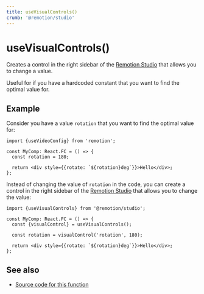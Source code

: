 ```yaml
---
title: useVisualControls()
crumb: '@remotion/studio'
---
```


# useVisualControls()

Creates a control in the right sidebar of the [Remotion Studio](/docs/studio) that allows you to change a value.

Useful for if you have a hardcoded constant that you want to find the optimal value for.

## Example

Consider you have a value `rotation` that you want to find the optimal value for:

```tsx twoslash title="Root.tsx"
import {useVideoConfig} from 'remotion';

const MyComp: React.FC = () => {
  const rotation = 180;

  return <div style={{rotate: `${rotation}deg`}}>Hello</div>;
};
```

Instead of changing the value of `rotation` in the code, you can create a control in the right sidebar of the [Remotion Studio](/docs/studio) that allows you to change the value:

```tsx twoslash title="Root.tsx"
import {useVisualControls} from '@remotion/studio';

const MyComp: React.FC = () => {
  const {visualControl} = useVisualControls();

  const rotation = visualControl('rotation', 180);

  return <div style={{rotate: `${rotation}deg`}}>Hello</div>;
};
```

## See also

- [Source code for this function](https://github.com/remotion-dev/remotion/blob/main/packages/studio/src/api/use-visual-controls.ts)
